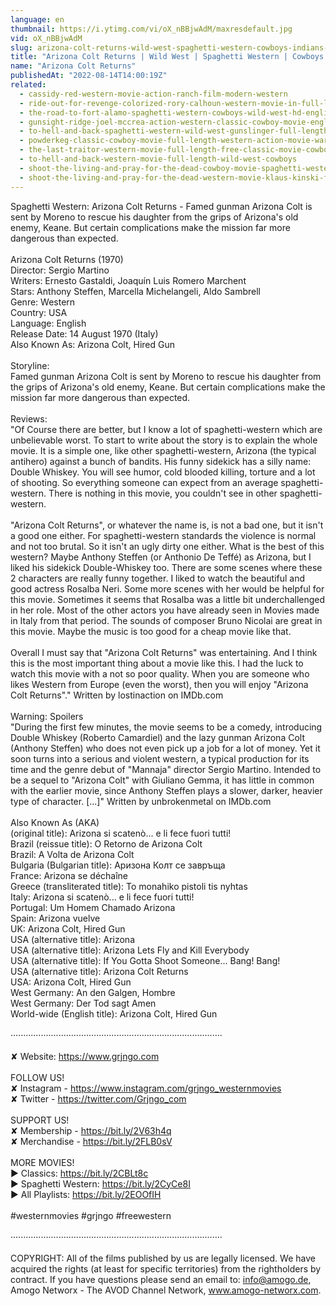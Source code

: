 ```yaml
---
language: en
thumbnail: https://i.ytimg.com/vi/oX_nBBjwAdM/maxresdefault.jpg
vid: oX_nBBjwAdM
slug: arizona-colt-returns-wild-west-spaghetti-western-cowboys-indians-full-length
title: "Arizona Colt Returns | Wild West | Spaghetti Western | Cowboys | Indians | Full Length"
name: "Arizona Colt Returns"
publishedAt: "2022-08-14T14:00:19Z"
related:
  - cassidy-red-western-movie-action-ranch-film-modern-western
  - ride-out-for-revenge-colorized-rory-calhoun-western-movie-in-full-length
  - the-road-to-fort-alamo-spaghetti-western-cowboys-wild-west-hd-english
  - gunsight-ridge-joel-mccrea-action-western-classic-cowboy-movie-english
  - to-hell-and-back-spaghetti-western-wild-west-gunslinger-full-length-english
  - powderkeg-classic-cowboy-movie-full-length-western-action-movie-war-english
  - the-last-traitor-western-movie-full-length-free-classic-movie-cowboys-wild-west-films
  - to-hell-and-back-western-movie-full-length-wild-west-cowboys
  - shoot-the-living-and-pray-for-the-dead-cowboy-movie-spaghetti-western
  - shoot-the-living-and-pray-for-the-dead-western-movie-klaus-kinski-full-movie
---
```


Spaghetti Western: Arizona Colt Returns - Famed gunman Arizona Colt is sent by Moreno to rescue his daughter from the grips of Arizona's old enemy, Keane. But certain complications make the mission far more dangerous than expected.<br />
<br />
Arizona Colt Returns (1970)<br />
Director: Sergio Martino<br />
Writers: Ernesto Gastaldi, Joaquín Luis Romero Marchent<br />
Stars: Anthony Steffen, Marcella Michelangeli, Aldo Sambrell<br />
Genre: Western<br />
Country: USA<br />
Language: English<br />
Release Date: 14 August 1970 (Italy) <br />
Also Known As: Arizona Colt, Hired Gun<br />
<br />
Storyline: <br />
Famed gunman Arizona Colt is sent by Moreno to rescue his daughter from the grips of Arizona's old enemy, Keane. But certain complications make the mission far more dangerous than expected.<br />
<br />
Reviews:<br />
"Of Course there are better, but I know a lot of spaghetti-western which are unbelievable worst. To start to write about the story is to explain the whole movie. It is a simple one, like other spaghetti-western, Arizona (the typical antihero) against a bunch of bandits. His funny sidekick has a silly name: Double Whiskey. You will see humor, cold blooded killing, torture and a lot of shooting. So everything someone can expect from an average spaghetti-western. There is nothing in this movie, you couldn't see in other spaghetti-western.<br />
<br />
"Arizona Colt Returns", or whatever the name is, is not a bad one, but it isn't a good one either. For spaghetti-western standards the violence is normal and not too brutal. So it isn't an ugly dirty one either. What is the best of this western? Maybe Anthony Steffen (or Anthonio De Teffé) as Arizona, but I liked his sidekick Double-Whiskey too. There are some scenes where these 2 characters are really funny together. I liked to watch the beautiful and good actress Rosalba Neri. Some more scenes with her would be helpful for this movie. Sometimes it seems that Rosalba was a little bit underchallenged in her role. Most of the other actors you have already seen in Movies made in Italy from that period. The sounds of composer Bruno Nicolai are great in this movie. Maybe the music is too good for a cheap movie like that.<br />
<br />
Overall I must say that "Arizona Colt Returns" was entertaining. And I think this is the most important thing about a movie like this. I had the luck to watch this movie with a not so poor quality. When you are someone who likes Western from Europe (even the worst), then you will enjoy "Arizona Colt Returns"." Written by lostinaction on IMDb.com<br />
<br />
Warning: Spoilers<br />
"During the first few minutes, the movie seems to be a comedy, introducing Double Whiskey (Roberto Camardiel) and the lazy gunman Arizona Colt (Anthony Steffen) who does not even pick up a job for a lot of money. Yet it soon turns into a serious and violent western, a typical production for its time and the genre debut of "Mannaja" director Sergio Martino. Intended to be a sequel to "Arizona Colt" with Giuliano Gemma, it has little in common with the earlier movie, since Anthony Steffen plays a slower, darker, heavier type of character. [...]" Written by unbrokenmetal on IMDb.com<br />
<br />
Also Known As (AKA)<br />
(original title): Arizona si scatenò... e li fece fuori tutti!<br />
Brazil (reissue title): O Retorno de Arizona Colt<br />
Brazil: A Volta de Arizona Colt<br />
Bulgaria (Bulgarian title): Аризона Колт се завръща<br />
France: Arizona se déchaîne<br />
Greece (transliterated title): To monahiko pistoli tis nyhtas<br />
Italy: Arizona si scatenò... e li fece fuori tutti!<br />
Portugal: Um Homem Chamado Arizona<br />
Spain: Arizona vuelve<br />
UK: Arizona Colt, Hired Gun<br />
USA (alternative title): Arizona<br />
USA (alternative title): Arizona Lets Fly and Kill Everybody<br />
USA (alternative title): If You Gotta Shoot Someone... Bang! Bang!<br />
USA (alternative title): Arizona Colt Returns<br />
USA: Arizona Colt, Hired Gun<br />
West Germany: An den Galgen, Hombre<br />
West Germany: Der Tod sagt Amen<br />
World-wide (English title): Arizona Colt, Hired Gun<br />
<br />
····················································································<br />
<br />
✘ Website: https://www.grjngo.com<br />
<br />
FOLLOW US!<br />
✘ Instagram - https://www.instagram.com/grjngo_westernmovies<br />
✘ Twitter - https://twitter.com/Grjngo_com<br />
<br />
SUPPORT US!<br />
✘ Membership - https://bit.ly/2V63h4q<br />
✘ Merchandise - https://bit.ly/2FLB0sV<br />
<br />
MORE MOVIES! <br />
► Classics: https://bit.ly/2CBLt8c <br />
► Spaghetti Western: https://bit.ly/2CyCe8I <br />
► All Playlists: https://bit.ly/2EOOfIH <br />
<br />
#westernmovies #grjngo #freewestern<br />
<br />
····················································································<br />
<br />
COPYRIGHT: All of the films published by us are legally licensed. We have acquired the rights (at least for specific territories) from the rightholders by contract. If you have questions please send an email to: info@amogo.de, Amogo Networx - The AVOD Channel Network, www.amogo-networx.com.